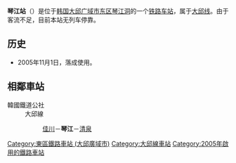 {{朝鮮半島車站資訊
|公司色 = #0066b3
|文字色 = 
|站名 = 琴江站<br />{{lang|en|Geumgang}}
|圖片 =
|pxl = 
|圖片說明 =
|車站編號 =
|前一站 = [[佳川站|佳川]]
|前一站距離 =4.3
|後一站距離 =3.8
|後一站 = [[清泉站_(庆尚北道)|清泉]]
|所屬路線 = [[大邱线|大邱线]]
|距離 = 4.3
|起點站 = [[佳川站|佳川]]
|諺文 = 금강역
|朝鮮漢字 = 琴江驛
|文觀部式 =Geumgang-yeok 
|馬-賴式 =
|副站名 = 
|停站路線數 =
|所屬公司 = [[韩国铁道公社|韩国铁道公社]]
|所在地 =[[大邱广域市|大邱广域市]][[东区_(大邱)|东区]]琴江路153
|車站構造 = 地面车站
|月台配置 = 2面4线
|啟用年月日 =2005年11月1日
|廢站年月日 = 
|上下車人次 =
|統計年度 =
|轉車 = 
|備註 = 
|全寬備註 = 
}}

'''琴江站'''（{{kor|諺=금강역|漢=琴江驛|羅=Geumgang yeok|f=y}}）是位于[[韩国|韩国]][[大邱广域市|大邱广域市]][[东区_(大邱)|东区]][[琴江洞|琴江洞]]的一个[[铁路车站|铁路车站]]，属于[[大邱线|大邱线]]。由于客流不足，目前本站无列车停靠。

== 历史 ==
*2005年11月1日，落成使用。

== 相鄰車站 ==
;韓國鐵道公社
:大邱線
::[[佳川站|佳川]]－'''琴江'''－[[清泉站_(慶尚北道)|清泉]]

{{大邱线}}

[[Category:東區鐵路車站_(大邱廣域市)|Category:東區鐵路車站 (大邱廣域市)]]
[[Category:大邱線車站|Category:大邱線車站]]
[[Category:2005年啟用的鐵路車站|Category:2005年啟用的鐵路車站]]